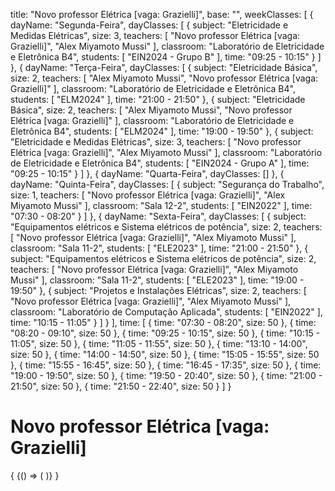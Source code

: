   title: "Novo professor Elétrica [vaga: Grazielli]",
  base: "",
  weekClasses: [
    {
      dayName: "Segunda-Feira",
      dayClasses: [
        {
          subject: "Eletricidade e Medidas Elétricas",
          size: 3,
          teachers: [
            "Novo professor Elétrica [vaga: Grazielli]",
            "Alex Miyamoto Mussi"
          ],
          classroom: "Laboratório de Eletricidade e Eletrônica B4",
          students: [
            "EIN2024 - Grupo B"
          ],
          time: "09:25 - 10:15"
        }
      ]
    },
    {
      dayName: "Terça-Feira",
      dayClasses: [
        {
          subject: "Eletricidade Básica",
          size: 2,
          teachers: [
            "Alex Miyamoto Mussi",
            "Novo professor Elétrica [vaga: Grazielli]"
          ],
          classroom: "Laboratório de Eletricidade e Eletrônica B4",
          students: [
            "ELM2024"
          ],
          time: "21:00 - 21:50"
        },
        {
          subject: "Eletricidade Básica",
          size: 2,
          teachers: [
            "Alex Miyamoto Mussi",
            "Novo professor Elétrica [vaga: Grazielli]"
          ],
          classroom: "Laboratório de Eletricidade e Eletrônica B4",
          students: [
            "ELM2024"
          ],
          time: "19:00 - 19:50"
        },
        {
          subject: "Eletricidade e Medidas Elétricas",
          size: 3,
          teachers: [
            "Novo professor Elétrica [vaga: Grazielli]",
            "Alex Miyamoto Mussi"
          ],
          classroom: "Laboratório de Eletricidade e Eletrônica B4",
          students: [
            "EIN2024 - Grupo A"
          ],
          time: "09:25 - 10:15"
        }
      ]
    },
    {
      dayName: "Quarta-Feira",
      dayClasses: []
    },
    {
      dayName: "Quinta-Feira",
      dayClasses: [
        {
          subject: "Segurança do Trabalho",
          size: 1,
          teachers: [
            "Novo professor Elétrica [vaga: Grazielli]",
            "Alex Miyamoto Mussi"
          ],
          classroom: "Sala 12-2",
          students: [
            "EIN2022"
          ],
          time: "07:30 - 08:20"
        }
      ]
    },
    {
      dayName: "Sexta-Feira",
      dayClasses: [
        {
          subject: "Equipamentos elétricos e Sistema elétricos de potência",
          size: 2,
          teachers: [
            "Novo professor Elétrica [vaga: Grazielli]",
            "Alex Miyamoto Mussi"
          ],
          classroom: "Sala 11-2",
          students: [
            "ELE2023"
          ],
          time: "21:00 - 21:50"
        },
        {
          subject: "Equipamentos elétricos e Sistema elétricos de potência",
          size: 2,
          teachers: [
            "Novo professor Elétrica [vaga: Grazielli]",
            "Alex Miyamoto Mussi"
          ],
          classroom: "Sala 11-2",
          students: [
            "ELE2023"
          ],
          time: "19:00 - 19:50"
        },
        {
          subject: "Projetos e Instalações Elétricas",
          size: 2,
          teachers: [
            "Novo professor Elétrica [vaga: Grazielli]",
            "Alex Miyamoto Mussi"
          ],
          classroom: "Laboratório de Computação Aplicada",
          students: [
            "EIN2022"
          ],
          time: "10:15 - 11:05"
        }
      ]
    }
  ],
  time: [
    {
      time: "07:30 - 08:20",
      size: 50
    },
    {
      time: "08:20 - 09:10",
      size: 50
    },
    {
      time: "09:25 - 10:15",
      size: 50
    },
    {
      time: "10:15 - 11:05",
      size: 50
    },
    {
      time: "11:05 - 11:55",
      size: 50
    },
    {
      time: "13:10 - 14:00",
      size: 50
    },
    {
      time: "14:00 - 14:50",
      size: 50
    },
    {
      time: "15:05 - 15:55",
      size: 50
    },
    {
      time: "15:55 - 16:45",
      size: 50
    },
    {
      time: "16:45 - 17:35",
      size: 50
    },
    {
      time: "19:00 - 19:50",
      size: 50
    },
    {
      time: "19:50 - 20:40",
      size: 50
    },
    {
      time: "21:00 - 21:50",
      size: 50
    },
    {
      time: "21:50 - 22:40",
      size: 50
    }
  ]
}

# Novo professor Elétrica [vaga: Grazielli]

<div>
  {
    <BrowserOnly>
      {() => (
        <Grid
          title={data.title}
          weekClasses={data.weekClasses}
          time={data.time}
        />
      )}
    </BrowserOnly>
  }
</div>
